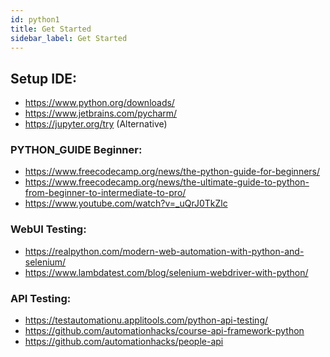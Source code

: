 ```yaml
---
id: python1
title: Get Started
sidebar_label: Get Started
---
```


## Setup IDE:
* https://www.python.org/downloads/
* https://www.jetbrains.com/pycharm/
* https://jupyter.org/try (Alternative)

### PYTHON_GUIDE Beginner:
* https://www.freecodecamp.org/news/the-python-guide-for-beginners/
* https://www.freecodecamp.org/news/the-ultimate-guide-to-python-from-beginner-to-intermediate-to-pro/
* https://www.youtube.com/watch?v=_uQrJ0TkZlc

### WebUI Testing:
* https://realpython.com/modern-web-automation-with-python-and-selenium/
* https://www.lambdatest.com/blog/selenium-webdriver-with-python/

### API Testing:
* https://testautomationu.applitools.com/python-api-testing/
* https://github.com/automationhacks/course-api-framework-python
* https://github.com/automationhacks/people-api